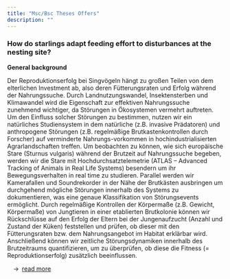 ```yaml
---
title: "Msc/Bsc Theses Offers"
description: ""
---
```


### How do starlings adapt feeding effort to disturbances at the nesting site?

**General background**

Der Reproduktionserfolg bei Singvögeln hängt zu großen Teilen von dem elterlichen Investment ab, also deren Fütterungsraten und Erfolg während der Nahrungssuche. Durch Landnutzungswandel, Insektensterben und Klimawandel wird die Eigenschaft zur effektiven Nahrungssuche zunehmend wichtiger, da Störungen in Ökosystemen vermehrt auftreten. Um den Einfluss solcher Störungen zu bestimmen, nutzen wir ein natürliches Studiensystem in dem natürliche (z.B. invasive Prädatoren) und anthropogene Störungen (z.B. regelmäßige Brutkastenkontrollen durch Forscher) auf verminderte Nahrungs-vorkommen in hochindustrialisierten Agrarlandschaften treffen. Um beobachten zu können, wie sich europäische Stare (Sturnus vulgaris) während der Brutzeit auf Nahrungssuche begeben, werden wir die Stare mit Hochdurchsatztelemetrie (ATLAS – Advanced Tracking of Animals in Real Life Systems) besendern um ihr Bewegungsverhalten in real time zu studieren. Parallel werden wir Kamerafallen und Soundrekorder in der Nähe der Brutkästen ausbringen um durchgehend mögliche Störungen innerhalb des Systems zu dokumentieren, was eine genaue Klassifikation von Störungsevents ermöglicht. Durch regelmäßige Kontrollen der Körpermaße (z.B. Gewicht, Körpermaße) von Jungtieren in einer etablierten Brutkolonie können wir Rückschlüsse auf den Erfolg der Eltern bei der Jungenaufzucht (Anzahl und Zustand der Küken) feststellen und prüfen, ob dieser mit den Fütterungsraten bzw. dem Nahrungsangebot im Habitat erklärbar wird. Anschließend können wir zeitliche Störungsdynamiken innerhalb des Brutzeitraums quantifizieren, um zu überprüfen, ob diese die Fitness (= Reproduktionserfolg) zusätzlich beeinflussen.

&emsp;&rarr;&ensp;[read more](msc-bsc-theses-starlings_grabow.html)
